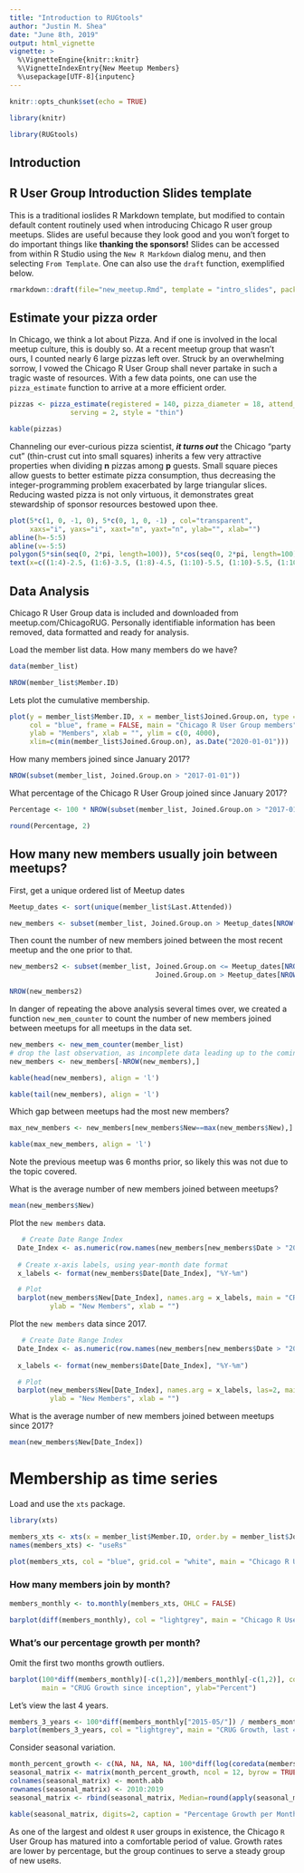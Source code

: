 ```yaml
---
title: "Introduction to RUGtools"
author: "Justin M. Shea"
date: "June 8th, 2019"
output: html_vignette
vignette: >
  %\VignetteEngine{knitr::knitr}
  %\VignetteIndexEntry{New Meetup Members}
  %\usepackage[UTF-8]{inputenc}
---
```


```r
knitr::opts_chunk$set(echo = TRUE)

library(knitr)

library(RUGtools)
```

## Introduction



## R User Group Introduction Slides template

This is a traditional ioslides R Markdown template, but modified to contain default content routinely used when introducing Chicago R user group meetups.
Slides are useful because they look good and you won't forget to do important things
like **thanking the sponsors!** Slides can be accessed from within R Studio 
using the `New R Markdown` dialog menu, and then selecting `From Template`. 
One can also use the `draft` function, exemplified below.

```r
rmarkdown::draft(file="new_meetup.Rmd", template = "intro_slides", package="RUGtools")
```

## Estimate your pizza order

In Chicago, we think a lot about Pizza. And if one is involved in the local meetup 
culture, this is doubly so. At a recent meetup group that wasn't ours, I counted 
nearly 6 large pizzas left over. Struck by an overwhelming sorrow, I vowed the 
Chicago R User Group shall never partake in such a tragic waste of resources. 
With a few data points, one can use the `pizza_estimate` function to arrive at
a more efficient order.

```r

pizzas <- pizza_estimate(registered = 140, pizza_diameter = 18, attend_rate = 0.60, 
               serving = 2, style = "thin")

kable(pizzas)
```
 
Channeling our ever-curious pizza scientist, _**it turns out**_ the Chicago
"party cut" (thin-crust cut into small squares) inherits a few very attractive 
properties when dividing **n** pizzas among **p** guests. Small square pieces allow 
guests to better estimate pizza consumption, thus decreasing the integer-programming 
problem exacerbated by large triangular slices. Reducing wasted pizza is not only 
virtuous, it demonstrates great stewardship of sponsor resources bestowed upon thee.

```r
plot(5*c(1, 0, -1, 0), 5*c(0, 1, 0, -1) , col="transparent",
     xaxs="i", yaxs="i", xaxt="n", yaxt="n", ylab="", xlab="")
abline(h=-5:5)
abline(v=-5:5)
polygon(5*sin(seq(0, 2*pi, length=100)), 5*cos(seq(0, 2*pi, length=100)))
text(x=c((1:4)-2.5, (1:6)-3.5, (1:8)-4.5, (1:10)-5.5, (1:10)-5.5, (1:10)-5.5, (1:10)-5.5, (1:8)-4.5, (1:6)-3.5, (1:4)-2.5), y=c(rep(5,4), rep(4,6), rep(3,8), rep(2,10), rep(1,10), rep(0,10), rep(-1,10), rep(-2,8), rep(-3,6), rep(-4,4))-0.5, labels=1:76)
```
 


## Data Analysis

Chicago R User Group data is included and downloaded from meetup.com/ChicagoRUG.
Personally identifiable information has been removed, data formatted and ready for analysis.

Load the member list data. 
How many members do we have?

```r
data(member_list)

NROW(member_list$Member.ID)
```

Lets plot the cumulative membership.

```r
plot(y = member_list$Member.ID, x = member_list$Joined.Group.on, type = "l", lwd=2, 
     col = "blue", frame = FALSE, main = "Chicago R User Group members", 
     ylab = "Members", xlab = "", ylim = c(0, 4000), 
     xlim=c(min(member_list$Joined.Group.on), as.Date("2020-01-01")))
```

How many members joined since January 2017?

```r
NROW(subset(member_list, Joined.Group.on > "2017-01-01"))
```
What percentage of the Chicago R User Group joined since January 2017?

```r
Percentage <- 100 * NROW(subset(member_list, Joined.Group.on > "2017-01-01")) / NROW(member_list)

round(Percentage, 2)
```


## How many new members usually join between meetups? 

First, get a unique ordered list of Meetup dates

```r
Meetup_dates <- sort(unique(member_list$Last.Attended))

new_members <- subset(member_list, Joined.Group.on > Meetup_dates[NROW(Meetup_dates)])
```
 
Then count the number of new members joined between the most recent meetup and the one prior to that.

```r
new_members2 <- subset(member_list, Joined.Group.on <= Meetup_dates[NROW(Meetup_dates)] &
                                    Joined.Group.on > Meetup_dates[NROW(Meetup_dates)-1])

NROW(new_members2)
```

In danger of repeating the above analysis several times over, we created a function `new_mem_counter` to count the number of new members joined between meetups for 
all meetups in the data set.

```r
new_members <- new_mem_counter(member_list)
# drop the last observation, as incomplete data leading up to the coming meetup.
new_members <- new_members[-NROW(new_members),]

kable(head(new_members), align = 'l')

kable(tail(new_members), align = 'l')
```

Which gap between meetups had the most new members?
 
```r
max_new_members <- new_members[new_members$New==max(new_members$New),]

kable(max_new_members, align = 'l')
```

Note the previous meetup was 6 months prior, so likely this was not due to the topic covered.

What is the average number of new members joined between meetups?
 
```r
mean(new_members$New)
```

Plot the `new members` data.

```r
   # Create Date Range Index
  Date_Index <- as.numeric(row.names(new_members[new_members$Date > "2010-01-01" & new_members$Date <= Sys.Date(),]))
  
  # Create x-axis labels, using year-month date format
  x_labels <- format(new_members$Date[Date_Index], "%Y-%m")

  # Plot
  barplot(new_members$New[Date_Index], names.arg = x_labels, main = "CRUG members, joined between meetups",  
          ylab = "New Members", xlab = "")
```

Plot the `new members` data since 2017.

```r
   # Create Date Range Index
  Date_Index <- as.numeric(row.names(new_members[new_members$Date > "2017-01-01" & new_members$Date <= Sys.Date(),]))
  
  x_labels <- format(new_members$Date[Date_Index], "%Y-%m")

  # Plot
  barplot(new_members$New[Date_Index], names.arg = x_labels, las=2, main = "CRUG members, joined between meetups",  
          ylab = "New Members", xlab = "")
```
 
What is the average number of new members joined between meetups since 2017?
 
```r
mean(new_members$New[Date_Index])
```


#  Membership as time series

Load and use the `xts` package.

```r
library(xts)

members_xts <- xts(x = member_list$Member.ID, order.by = member_list$Joined.Group.on)
names(members_xts) <- "useRs"

plot(members_xts, col = "blue", grid.col = "white", main = "Chicago R User Group members by join date")
```

### How many members join by month?

```r
members_monthly <- to.monthly(members_xts, OHLC = FALSE)

barplot(diff(members_monthly), col = "lightgrey", main = "Chicago R User Group, new members by month")
```

### What's our percentage growth per month?

Omit the first two months growth outliers. 

```r
barplot(100*diff(members_monthly)[-c(1,2)]/members_monthly[-c(1,2)], col = "lightgrey",
        main = "CRUG Growth since inception", ylab="Percent")
```

Let's view the last 4 years.

```r
members_3_years <- 100*diff(members_monthly["2015-05/"]) / members_monthly["2015-05/"]
barplot(members_3_years, col = "lightgrey", main = "CRUG Growth, last 4 years", ylab="Percent")
```

Consider seasonal variation.

```r
month_percent_growth <- c(NA, NA, NA, NA, 100*diff(log(coredata(members_monthly))), NA, NA, NA, NA, NA, NA, NA)
seasonal_matrix <- matrix(month_percent_growth, ncol = 12, byrow = TRUE)
colnames(seasonal_matrix) <- month.abb
rownames(seasonal_matrix) <- 2010:2019
seasonal_matrix <- rbind(seasonal_matrix, Median=round(apply(seasonal_matrix, 2, median, na.rm=TRUE), 2))

kable(seasonal_matrix, digits=2, caption = "Percentage Growth per Month")
```

As one of the largest and oldest `R` user groups in existence, the Chicago `R` User Group has matured into a comfortable period of value. Growth rates are lower by percentage, but the group continues to serve a steady group of new use`R`s.
